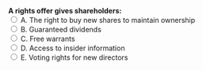::: {.question-block}
<form onsubmit="event.preventDefault(); checkAnswer('module1_mcq_q35')" data-correct-answer="A"> 
  <strong style="display: block;">A rights offer gives shareholders:</strong> 
  <label><input type="radio" name="module1_mcq_q35" value="A"> A. The right to buy new shares to maintain ownership</label><br>
  <label><input type="radio" name="module1_mcq_q35" value="B"> B. Guaranteed dividends</label><br>
  <label><input type="radio" name="module1_mcq_q35" value="C"> C. Free warrants</label><br>
  <label><input type="radio" name="module1_mcq_q35" value="D"> D. Access to insider information</label><br>
  <label><input type="radio" name="module1_mcq_q35" value="E"> E. Voting rights for new directors</label><br>
</form> 

<div id="feedback-module1_mcq_q35" class="feedback" data-status="" style="display:none;"> 
✅ Correct: A. Rights issues let shareholders maintain their percentage ownership by buying new shares. 
</div> 
:::
